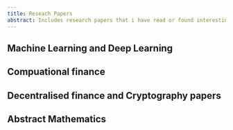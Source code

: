 ```yaml
---
title: Reseach Papers
abstract: Includes research papers that i have read or found interesting and worth exploring based on the summary.
---
```


## Machine Learning and Deep Learning


## Compuational finance

## Decentralised finance and Cryptography papers

## Abstract Mathematics